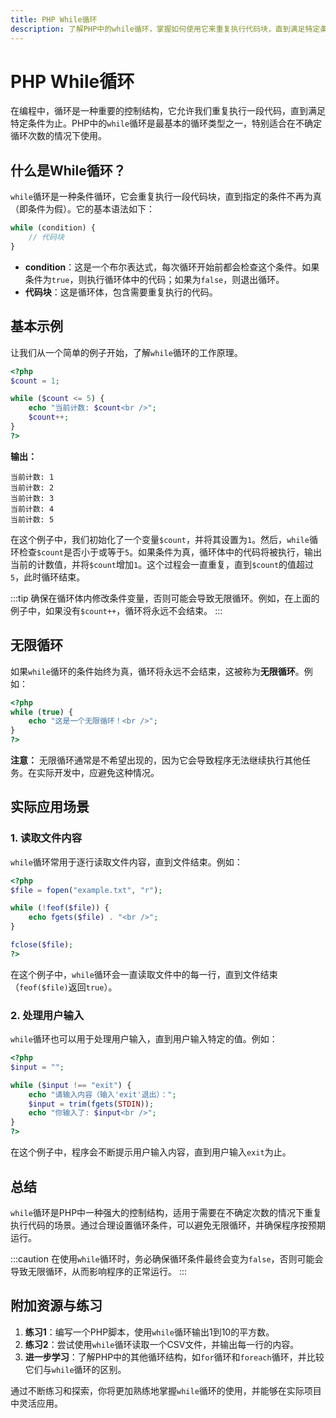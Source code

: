 ```yaml
---
title: PHP While循环
description: 了解PHP中的while循环，掌握如何使用它来重复执行代码块，直到满足特定条件。
---
```


# PHP While循环

在编程中，循环是一种重要的控制结构，它允许我们重复执行一段代码，直到满足特定条件为止。PHP中的`while`循环是最基本的循环类型之一，特别适合在不确定循环次数的情况下使用。

## 什么是While循环？

`while`循环是一种条件循环，它会重复执行一段代码块，直到指定的条件不再为真（即条件为假）。它的基本语法如下：

```php
while (condition) {
    // 代码块
}
```

- **condition**：这是一个布尔表达式，每次循环开始前都会检查这个条件。如果条件为`true`，则执行循环体中的代码；如果为`false`，则退出循环。
- **代码块**：这是循环体，包含需要重复执行的代码。

## 基本示例

让我们从一个简单的例子开始，了解`while`循环的工作原理。

```php
<?php
$count = 1;

while ($count <= 5) {
    echo "当前计数: $count<br />";
    $count++;
}
?>
```

**输出：**

```
当前计数: 1
当前计数: 2
当前计数: 3
当前计数: 4
当前计数: 5
```

在这个例子中，我们初始化了一个变量`$count`，并将其设置为`1`。然后，`while`循环检查`$count`是否小于或等于`5`。如果条件为真，循环体中的代码将被执行，输出当前的计数值，并将`$count`增加`1`。这个过程会一直重复，直到`$count`的值超过`5`，此时循环结束。

:::tip
确保在循环体内修改条件变量，否则可能会导致无限循环。例如，在上面的例子中，如果没有`$count++`，循环将永远不会结束。
:::

## 无限循环

如果`while`循环的条件始终为真，循环将永远不会结束，这被称为**无限循环**。例如：

```php
<?php
while (true) {
    echo "这是一个无限循环！<br />";
}
?>
```

**注意：** 无限循环通常是不希望出现的，因为它会导致程序无法继续执行其他任务。在实际开发中，应避免这种情况。

## 实际应用场景

### 1. 读取文件内容

`while`循环常用于逐行读取文件内容，直到文件结束。例如：

```php
<?php
$file = fopen("example.txt", "r");

while (!feof($file)) {
    echo fgets($file) . "<br />";
}

fclose($file);
?>
```

在这个例子中，`while`循环会一直读取文件中的每一行，直到文件结束（`feof($file)`返回`true`）。

### 2. 处理用户输入

`while`循环也可以用于处理用户输入，直到用户输入特定的值。例如：

```php
<?php
$input = "";

while ($input !== "exit") {
    echo "请输入内容（输入'exit'退出）：";
    $input = trim(fgets(STDIN));
    echo "你输入了: $input<br />";
}
?>
```

在这个例子中，程序会不断提示用户输入内容，直到用户输入`exit`为止。

## 总结

`while`循环是PHP中一种强大的控制结构，适用于需要在不确定次数的情况下重复执行代码的场景。通过合理设置循环条件，可以避免无限循环，并确保程序按预期运行。

:::caution
在使用`while`循环时，务必确保循环条件最终会变为`false`，否则可能会导致无限循环，从而影响程序的正常运行。
:::

## 附加资源与练习

1. **练习1**：编写一个PHP脚本，使用`while`循环输出1到10的平方数。
2. **练习2**：尝试使用`while`循环读取一个CSV文件，并输出每一行的内容。
3. **进一步学习**：了解PHP中的其他循环结构，如`for`循环和`foreach`循环，并比较它们与`while`循环的区别。

通过不断练习和探索，你将更加熟练地掌握`while`循环的使用，并能够在实际项目中灵活应用。